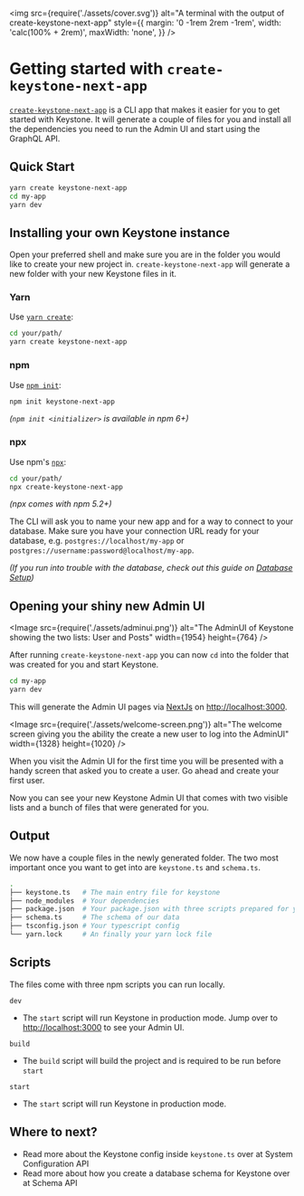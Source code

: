 
<img
  src={require('./assets/cover.svg')}
  alt="A terminal with the output of create-keystone-next-app"
  style={{
    margin: '0 -1rem 2rem -1rem',
    width: 'calc(100% + 2rem)',
    maxWidth: 'none',
  }}
/>

# Getting started with `create-keystone-next-app`

[`create-keystone-next-app`](https://github.com/keystonejs/create-keystone-next-app) is a CLI app that makes it easier for you to get started with Keystone.
It will generate a couple of files for you and install all the dependencies you need to run the Admin UI and start using the GraphQL API.

## Quick Start

```sh
yarn create keystone-next-app
cd my-app
yarn dev
```

## Installing your own Keystone instance

Open your preferred shell and make sure you are in the folder you would like to create your new project in.
`create-keystone-next-app` will generate a new folder with your new Keystone files in it.

### Yarn

Use [`yarn create`](https://classic.yarnpkg.com/en/docs/cli/create/):

```sh
cd your/path/
yarn create keystone-next-app
```

### npm

Use [`npm init`](https://docs.npmjs.com/cli/v7/commands/npm-init):

```sh
npm init keystone-next-app
```

_(`npm init <initializer>` is available in npm 6+)_

### npx

Use npm's [`npx`](https://docs.npmjs.com/cli/v7/commands/npx):

```sh
cd your/path/
npx create-keystone-next-app
```

_(npx comes with npm 5.2+)_

The CLI will ask you to name your new app and for a way to connect to your database.
Make sure you have your connection URL ready for your database, e.g. `postgres://localhost/my-app` or `postgres://username:password@localhost/my-app`.

_(If you run into trouble with the database, check out this guide on [Database Setup](https://www.keystonejs.com/quick-start/adapters))_

## Opening your shiny new Admin UI

<Image
  src={require('./assets/adminui.png')}
  alt="The AdminUI of Keystone showing the two lists: User and Posts"
  width={1954}
  height={764}
/>

After running `create-keystone-next-app` you can now `cd` into the folder that was created for you and start Keystone.

```sh
cd my-app
yarn dev
```

This will generate the Admin UI pages via [NextJs](https://nextjs.org/) on [http://localhost:3000](http://localhost:3000).

<Image
  src={require('./assets/welcome-screen.png')}
  alt="The welcome screen giving you the ability the create a new user to log into the AdminUI"
  width={1328}
  height={1020}
/>

When you visit the Admin UI for the first time you will be presented with a handy screen that asked you to create a user.
Go ahead and create your first user.

Now you can see your new Keystone Admin UI that comes with two visible lists and a bunch of files that were generated for you.

## Output

We now have a couple files in the newly generated folder. The two most important once you want to get into are `keystone.ts` and `schema.ts`.

```sh
.
├── keystone.ts   # The main entry file for keystone
├── node_modules  # Your dependencies
├── package.json  # Your package.json with three scripts prepared for you
├── schema.ts     # The schema of our data
├── tsconfig.json # Your typescript config
└── yarn.lock     # An finally your yarn lock file
```

## Scripts

The files come with three npm scripts you can run locally.

`dev`

- The `start` script will run Keystone in production mode.
  Jump over to [http://localhost:3000](http://localhost:3000) to see your Admin UI.

`build`

- The `build` script will build the project and is required to be run before `start`

`start`

- The `start` script will run Keystone in production mode.

## Where to next?

- Read more about the Keystone config inside `keystone.ts` over at <Link href="/apis/config" passHref><a>System Configuration API</a></Link>
- Read more about how you create a database schema for Keystone over at <Link href="/apis/schema" passHref><a>Schema API</a></Link>

